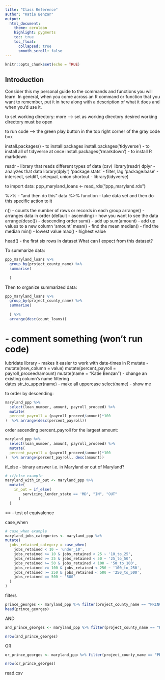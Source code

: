 ```yaml
---
title: "Class Reference"
author: "Katie Benzan"
output:
  html_document:
    theme: cerulean
    highlight: pygments
    toc: true
    toc_float:
      collapsed: true
      smooth_scroll: false
---
```


```r
knitr::opts_chunk$set(echo = TRUE)
```

## Introduction

Consider this my personal guide to the commands and functions you will learn. In general, when you come across an R command or function that you want to remember, put it in here along with a description of what it does and when you'd use it.

to set working directory: more --> set as working directory
desired working directory must be open

to run code --> the green play button in the top right corner of the gray code box

install.packages() - to install packages
install.packages('tidyverse') - to install all of tidyverse at once
install.packages('rmarkdown') - to install R markdown

readr - library that reads different types of data (csv)
library(readr)
dplyr - analyzes that data
library(dplyr)
'package:stats' - filter, lag
'package:base' - intersect, setdiff, setequal, union
shortcut - library(tidyverse)

to import data: ppp_maryland_loans <- read_rds("ppp_maryland.rds")

%>% - "and then do this"
data %>% function - take data set and then do this specific action to it

n() - counts the number of rows or records in each group
arrange() - arranges data in order (default - ascending)
  - how you want to see the data
arrange(desc()) - descending order
sum() - add up
sum(amount) - add up values to a new column 'amount'
mean() - find the mean
median() - find the median
min() - lowest value
max() - highest value

head() - the first six rows in dataset 
What can I expect from this dataset?

To summarize data: 
```r
ppp_maryland_loans %>%
  group_by(project_county_name) %>%
  summarise(
    
  )
```

Then to organize summarized data:
```r
ppp_maryland_loans %>%
  group_by(project_county_name) %>%
  summarise(
    
  ) %>%
  arrange(desc(count_loans))
```

# - comment something (won't run code)

lubridate library - makes it easier to work with date-times in R
mutate - 
  mutate(new_column = value)
  mutate(percent_payroll = payroll_proceed/amount)
  mutate(name = "Katie Benzan") - change an existing column's name
filtering  
dates 
str_to_upper(name) - make all uppercase
select(name) - show me

to order by descending:
```r
maryland_ppp %>%
  select(loan_number, amount, payroll_proceed) %>%
  mutate(
  percent_payroll = (payroll_proceed/amount)*100
)  %>% arrange(desc(percent_payroll))
```

order ascending percent_payroll for the largest amount:
```r
maryland_ppp %>%
  select(loan_number, amount, payroll_proceed) %>%
  mutate(
  percent_payroll = (payroll_proceed/amount)*100
)  %>% arrange(percent_payroll, desc(amount))
```

if_else - binary answer
  i.e. in Maryland or out of Maryland?
```r
# if/else example
maryland_with_in_out <- maryland_ppp %>%
  mutate(
    in_out = if_else(
        servicing_lender_state == 'MD', "IN", "OUT"
      )
  )
```
== - test of equivalence

case_when
```r
# case_when example
maryland_jobs_categories <- maryland_ppp %>%
mutate(
  jobs_retained_category = case_when(
    jobs_retained < 10 ~ 'under_10',
    jobs_retained >= 10 & jobs_retained < 25 ~ '10_to_25',
    jobs_retained >= 25 & jobs_retained < 50 ~ '25_to_50',
    jobs_retained >= 50 & jobs_retained < 100 ~ '50_to_100',
    jobs_retained >= 100 & jobs_retained < 250 ~ '100_to_250',
    jobs_retained >= 250 & jobs_retained < 500 ~ '250_to_500',
    jobs_retained == 500 ~ '500'
  )
)
```

filters
```r
prince_georges <- maryland_ppp %>% filter(project_county_name == "PRINCE GEORGES")
head(prince_georges)
```
AND
```r
and_prince_georges <- maryland_ppp %>% filter(project_county_name == "PRINCE GEORGES" & business_type == "Non-Profit Organization" & amount > 150000)

nrow(and_prince_georges)
```
OR
```r
or_prince_georges <- maryland_ppp %>% filter(project_county_name == "PRINCE GEORGES" | business_type == "Non-Profit Organization" | amount > 150000)

nrow(or_prince_georges)
```

read.csv